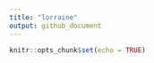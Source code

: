```yaml
---
title: "lorraine"
output: github_document
---
```


```r
knitr::opts_chunk$set(echo = TRUE)
```

